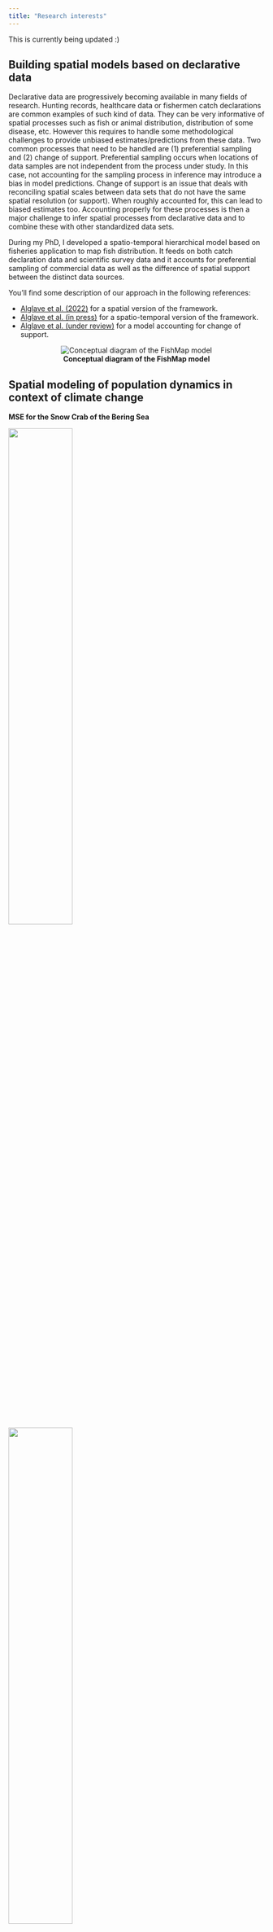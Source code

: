```yaml
---
title: "Research interests"
---
```


This is currently being updated :)

## Building spatial models based on declarative data

Declarative data are progressively becoming available in many fields of research. Hunting records, healthcare data or fishermen catch declarations are common examples of such kind of data. They can be very informative of spatial processes such as fish or animal distribution, distribution of some disease, etc. However this requires to handle some methodological challenges to provide unbiased estimates/predictions from these data. Two common processes that need to be handled are (1) preferential sampling and (2) change of support. Preferential sampling occurs when locations of data samples are not independent from the process under study. In this case, not accounting for the sampling process in inference may introduce a bias in model predictions. Change of support is an issue that deals with reconciling spatial scales between data sets that do not have the same spatial resolution (or support). When roughly accounted for, this can lead to biased estimates too. Accounting properly for these processes is then a major challenge to infer spatial processes from declarative data and to combine these with other standardized data sets.

During my PhD, I developed a spatio-temporal hierarchical model based on fisheries application to map fish distribution. It feeds on both catch declaration data and scientific survey data and it accounts for preferential sampling of commercial data as well as the difference of spatial support between the distinct data sources.

You'll find some description of our approach in the following references:

- <a href="https://doi.org/10.1093/icesjms/fsac032">Alglave et al. (2022)</a> for a spatial version of the framework.
- <a href="https://hal.archives-ouvertes.fr/hal-03674691/">Alglave et al. (in press)</a> for a spatio-temporal version of the framework.
- <a href="https://hal.archives-ouvertes.fr/hal-03878990">Alglave et al. (under review)</a> for a model accounting for change of support.

<center>
![**Conceptual diagram of the FishMap model**](ressource/images/conceptual_framework.png)
</center>


## Spatial modeling of population dynamics in context of climate change

<!-- Climate change is an ongoing issue that is and will strongly affect population dynamics. There are strong uncertainties  -->

**MSE for the Snow Crab of the Bering Sea**

::: {layout-nrow="1" layout-valign="center"}
![](ressource/images/ACLIM/mse_loop.png){width="50%"}

![](ressource/images/ACLIM/op_mod.png){width="50%"}
:::

<!-- ## Community analysis based on multivariate modeling -->




<!-- ## Dynamic systems inference -->

